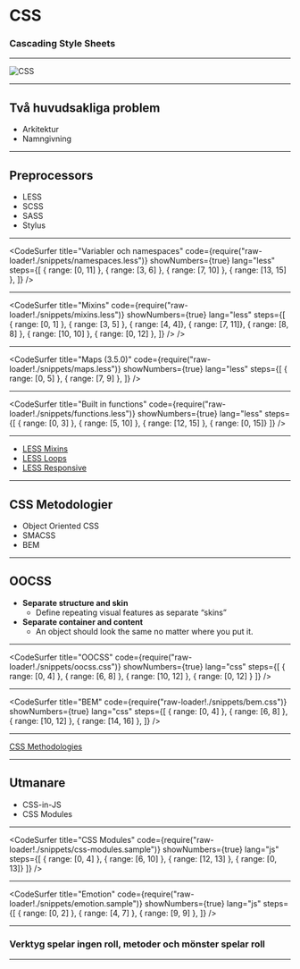 
<Head>
  <title>CSS</title>
</Head>

# CSS
### **Cascading** Style Sheets

---


![CSS](https://i.imgur.com/wUqq8ce.png)

---

## Två huvudsakliga problem

* Arkitektur
* Namngivning

---

## Preprocessors

* LESS
* SCSS 
* SASS
* Stylus

---

<CodeSurfer
  title="Variabler och namespaces"
  code={require("raw-loader!./snippets/namespaces.less")}
  showNumbers={true}
  lang="less"
  steps={[
    { range: [0, 11] },
    { range: [3, 6] },
    { range: [7, 10] },
    { range: [13, 15] },
  ]}
/>

---

<CodeSurfer
  title="Mixins"
  code={require("raw-loader!./snippets/mixins.less")}
  showNumbers={true}
  lang="less"
  steps={[
    { range: [0, 1] },
    { range: [3, 5] },
    { range: [4, 4]},
    { range: [7, 11]},
    { range: [8, 8] },
    { range: [10, 10] },
    { range: [0, 12] },
  ]}
/>
/>

---

<CodeSurfer
  title="Maps (3.5.0)"
  code={require("raw-loader!./snippets/maps.less")}
  showNumbers={true}
  lang="less"
  steps={[
    { range: [0, 5] },
    { range: [7, 9] },
  ]}
/>

---

<CodeSurfer
  title="Built in functions"
  code={require("raw-loader!./snippets/functions.less")}
  showNumbers={true}
  lang="less"
  steps={[
    { range: [0, 3] },
    { range: [5, 10] },
    { range: [12, 15] },
    { range: [0, 15]}
  ]}
/>

---

- [LESS Mixins](https://codepen.io/jesperorb/pen/RvRydy)
- [LESS Loops](https://codepen.io/jesperorb/pen/zeBLLb)
- [LESS Responsive](https://codepen.io/jesperorb/pen/OdRjPg)

---

## CSS Metodologier

- Object Oriented CSS
- SMACSS
- BEM

---

## OOCSS

- **Separate structure and skin**
  - Define repeating visual features as separate “skins”
- **Separate container and content**
  -  An object should look the same no matter where you put it.

---

<CodeSurfer
  title="OOCSS"
  code={require("raw-loader!./snippets/oocss.css")}
  showNumbers={true}
  lang="css"
  steps={[
    { range: [0, 4] },
    { range: [6, 8] },
    { range: [10, 12] },
    { range: [0, 12] }
  ]}
/>

---

<CodeSurfer
  title="BEM"
  code={require("raw-loader!./snippets/bem.css")}
  showNumbers={true}
  lang="css"
  steps={[
    { range: [0, 4] },
    { range: [6, 8] },
    { range: [10, 12] },
    { range: [14, 16] },
  ]}
/>

---

[CSS Methodologies](https://codepen.io/hidanielle/post/css-methodologies-naming-conventions-and-file-structures)

---

## Utmanare

* CSS-in-JS
* CSS Modules

---

<CodeSurfer
  title="CSS Modules"
  code={require("raw-loader!./snippets/css-modules.sample")}
  showNumbers={true}
  lang="js"
  steps={[
    { range: [0, 4] },
    { range: [6, 10] },
    { range: [12, 13] },
    { range: [0, 13]}
  ]}
/>

---

<CodeSurfer
  title="Emotion"
  code={require("raw-loader!./snippets/emotion.sample")}
  showNumbers={true}
  lang="js"
  steps={[
    { range: [0, 2] },
    { range: [4, 7] },
    { range: [9, 9] },
  ]}
/>

---

### Verktyg spelar ingen roll, metoder och mönster spelar roll

---